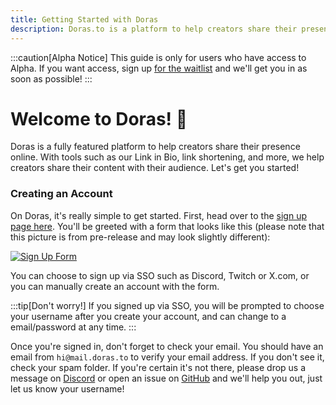 ```yaml
---
title: Getting Started with Doras
description: Doras.to is a platform to help creators share their presence online. With tools such as our Link in Bio, link shortening, and more, we help creators share their content with their audience.
---
```



<Author client:only author="tommerty" />

:::caution[Alpha Notice]
This guide is only for users who have access to Alpha. If you want access, sign up [for the waitlist](https://doras.to) and we'll get you in as soon as possible!
:::

# Welcome to Doras! 🚀
Doras is a fully featured platform to help creators share their presence online. With tools such as our Link in Bio, link shortening, and more, we help creators share their content with their audience. Let's get you started!

### Creating an Account
On Doras, it's really simple to get started. First, head over to the [sign up page here](https://admin.doras.to/signup). You'll be greeted with a form that looks like this (please note that this picture is from pre-release and may look slightly different):

[![Sign Up Form](https://gezel.b-cdn.net/doras/docs/Screenshot%202023-11-07%20at%2020.26.59.png)](https://admin.doras.to/auth)

You can choose to sign up via SSO such as Discord, Twitch or X.com, or you can manually create an account with the form. 

:::tip[Don't worry!]
If you signed up via SSO, you will be prompted to choose your username after you create your account, and can change to a email/password at any time.
:::

Once you're signed in, don't forget to check your email. You should have an email from `hi@mail.doras.to` to verify your email address. If you don't see it, check your spam folder. If you're certain it's not there, please drop us a message on [Discord](https://gezel.io/discord) or open an issue on [GitHub](https://github.com/doras-to/doras/issues) and we'll help you out, just let us know your username!